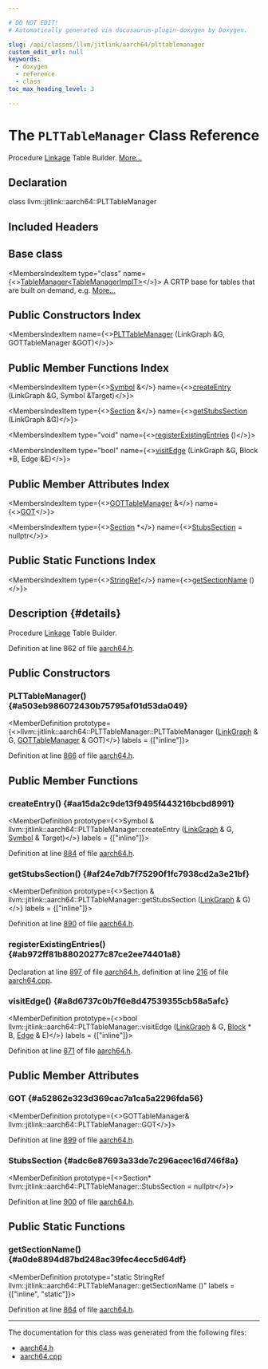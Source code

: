 ```yaml
---

# DO NOT EDIT!
# Automatically generated via docusaurus-plugin-doxygen by Doxygen.

slug: /api/classes/llvm/jitlink/aarch64/plttablemanager
custom_edit_url: null
keywords:
  - doxygen
  - reference
  - class
toc_max_heading_level: 3

---
```





# The `PLTTableManager` Class Reference

<DoxygenPage pluginConfig={pluginConfig}>

Procedure <a href="/docs/api/namespaces/llvm/jitlink/#abee99c9c75d23a0304e5e58e3128a55f">Linkage</a> Table Builder. <a href="#details">More...</a>

## Declaration

<CodeBlock>class llvm::jitlink::aarch64::PLTTableManager</CodeBlock>

## Included Headers

<IncludesList>
<IncludesListItem
  filePath="llvm/ExecutionEngine/JITLink/aarch64.h"
  permalink="/docs/api/files/include/include/llvm/include/llvm/executionengine/include/llvm/executionengine/jitlink/aarch64-h"
  isLocal="true" />
</IncludesList>

## Base class

<MembersIndex>

<MembersIndexItem
  type="class"
  name={<><a href="/docs/api/classes/llvm/jitlink/tablemanager">TableManager&lt;TableManagerImplT&gt;</a></>}>
A CRTP base for tables that are built on demand, e.g. <a href="/docs/api/classes/llvm/jitlink/tablemanager/#details">More...</a>
</MembersIndexItem>

</MembersIndex>

## Public Constructors Index

<MembersIndex>

<MembersIndexItem
  name={<><a href="#a503eb986072430b75795af01d53da049">PLTTableManager</a> (LinkGraph &amp;G, GOTTableManager &amp;GOT)</>}>
</MembersIndexItem>

</MembersIndex>

## Public Member Functions Index

<MembersIndex>

<MembersIndexItem
  type={<><a href="/docs/api/classes/llvm/jitlink/symbol">Symbol</a> &amp;</>}
  name={<><a href="#aa15da2c9de13f9495f443216bcbd8991">createEntry</a> (LinkGraph &amp;G, Symbol &amp;Target)</>}>
</MembersIndexItem>

<MembersIndexItem
  type={<><a href="/docs/api/classes/llvm/jitlink/section">Section</a> &amp;</>}
  name={<><a href="#af24e7db7f75290f1fc7938cd2a3e21bf">getStubsSection</a> (LinkGraph &amp;G)</>}>
</MembersIndexItem>

<MembersIndexItem
  type="void"
  name={<><a href="#ab972ff81b88020277c87ce2ee74401a8">registerExistingEntries</a> ()</>}>
</MembersIndexItem>

<MembersIndexItem
  type="bool"
  name={<><a href="#a8d6737c0b7f6e8d47539355cb58a5afc">visitEdge</a> (LinkGraph &amp;G, Block &#42;B, Edge &amp;E)</>}>
</MembersIndexItem>

</MembersIndex>

## Public Member Attributes Index

<MembersIndex>

<MembersIndexItem
  type={<><a href="/docs/api/classes/llvm/jitlink/aarch64/gottablemanager">GOTTableManager</a> &amp;</>}
  name={<><a href="#a52862e323d369cac7a1ca5a2296fda56">GOT</a></>}>
</MembersIndexItem>

<MembersIndexItem
  type={<><a href="/docs/api/classes/llvm/jitlink/section">Section</a> &#42;</>}
  name={<><a href="#adc6e87693a33de7c296acec16d746f8a">StubsSection</a> = nullptr</>}>
</MembersIndexItem>

</MembersIndex>

## Public Static Functions Index

<MembersIndex>

<MembersIndexItem
  type={<><a href="/docs/api/classes/llvm/stringref">StringRef</a></>}
  name={<><a href="#a0de8894d87bd248ac39fec4ecc5d64df">getSectionName</a> ()</>}>
</MembersIndexItem>

</MembersIndex>

## Description {#details}

Procedure <a href="/docs/api/namespaces/llvm/jitlink/#abee99c9c75d23a0304e5e58e3128a55f">Linkage</a> Table Builder.

Definition at line 862 of file <a href="/docs/api/files/include/include/llvm/include/llvm/executionengine/include/llvm/executionengine/jitlink/aarch64-h">aarch64.h</a>.

<SectionDefinition>

## Public Constructors

### PLTTableManager() {#a503eb986072430b75795af01d53da049}

<MemberDefinition
  prototype={<>llvm::jitlink::aarch64::PLTTableManager::PLTTableManager (<a href="/docs/api/classes/llvm/jitlink/linkgraph">LinkGraph</a> &amp; G, <a href="/docs/api/classes/llvm/jitlink/aarch64/gottablemanager">GOTTableManager</a> &amp; GOT)</>}
  labels = {["inline"]}>

Definition at line <a href="/docs/api/files/include/include/llvm/include/llvm/executionengine/include/llvm/executionengine/jitlink/aarch64-h/#l00866">866</a> of file <a href="/docs/api/files/include/include/llvm/include/llvm/executionengine/include/llvm/executionengine/jitlink/aarch64-h">aarch64.h</a>.
</MemberDefinition>

</SectionDefinition>

<SectionDefinition>

## Public Member Functions

### createEntry() {#aa15da2c9de13f9495f443216bcbd8991}

<MemberDefinition
  prototype={<>Symbol &amp; llvm::jitlink::aarch64::PLTTableManager::createEntry (<a href="/docs/api/classes/llvm/jitlink/linkgraph">LinkGraph</a> &amp; G, <a href="/docs/api/classes/llvm/jitlink/symbol">Symbol</a> &amp; Target)</>}
  labels = {["inline"]}>

Definition at line <a href="/docs/api/files/include/include/llvm/include/llvm/executionengine/include/llvm/executionengine/jitlink/aarch64-h/#l00884">884</a> of file <a href="/docs/api/files/include/include/llvm/include/llvm/executionengine/include/llvm/executionengine/jitlink/aarch64-h">aarch64.h</a>.
</MemberDefinition>

### getStubsSection() {#af24e7db7f75290f1fc7938cd2a3e21bf}

<MemberDefinition
  prototype={<>Section &amp; llvm::jitlink::aarch64::PLTTableManager::getStubsSection (<a href="/docs/api/classes/llvm/jitlink/linkgraph">LinkGraph</a> &amp; G)</>}
  labels = {["inline"]}>

Definition at line <a href="/docs/api/files/include/include/llvm/include/llvm/executionengine/include/llvm/executionengine/jitlink/aarch64-h/#l00890">890</a> of file <a href="/docs/api/files/include/include/llvm/include/llvm/executionengine/include/llvm/executionengine/jitlink/aarch64-h">aarch64.h</a>.
</MemberDefinition>

### registerExistingEntries() {#ab972ff81b88020277c87ce2ee74401a8}

<MemberDefinition
  prototype="void llvm::jitlink::aarch64::PLTTableManager::registerExistingEntries ()">

Declaration at line <a href="/docs/api/files/include/include/llvm/include/llvm/executionengine/include/llvm/executionengine/jitlink/aarch64-h/#l00897">897</a> of file <a href="/docs/api/files/include/include/llvm/include/llvm/executionengine/include/llvm/executionengine/jitlink/aarch64-h">aarch64.h</a>, definition at line <a href="/docs/api/files/lib/lib/executionengine/lib/executionengine/jitlink/aarch64-cpp/#l00216">216</a> of file <a href="/docs/api/files/lib/lib/executionengine/lib/executionengine/jitlink/aarch64-cpp">aarch64.cpp</a>.
</MemberDefinition>

### visitEdge() {#a8d6737c0b7f6e8d47539355cb58a5afc}

<MemberDefinition
  prototype={<>bool llvm::jitlink::aarch64::PLTTableManager::visitEdge (<a href="/docs/api/classes/llvm/jitlink/linkgraph">LinkGraph</a> &amp; G, <a href="/docs/api/classes/llvm/jitlink/block">Block</a> &#42; B, <a href="/docs/api/classes/llvm/jitlink/edge">Edge</a> &amp; E)</>}
  labels = {["inline"]}>

Definition at line <a href="/docs/api/files/include/include/llvm/include/llvm/executionengine/include/llvm/executionengine/jitlink/aarch64-h/#l00871">871</a> of file <a href="/docs/api/files/include/include/llvm/include/llvm/executionengine/include/llvm/executionengine/jitlink/aarch64-h">aarch64.h</a>.
</MemberDefinition>

</SectionDefinition>

<SectionDefinition>

## Public Member Attributes

### GOT {#a52862e323d369cac7a1ca5a2296fda56}

<MemberDefinition
  prototype={<>GOTTableManager&amp; llvm::jitlink::aarch64::PLTTableManager::GOT</>}>

Definition at line <a href="/docs/api/files/include/include/llvm/include/llvm/executionengine/include/llvm/executionengine/jitlink/aarch64-h/#l00899">899</a> of file <a href="/docs/api/files/include/include/llvm/include/llvm/executionengine/include/llvm/executionengine/jitlink/aarch64-h">aarch64.h</a>.
</MemberDefinition>

### StubsSection {#adc6e87693a33de7c296acec16d746f8a}

<MemberDefinition
  prototype={<>Section&#42; llvm::jitlink::aarch64::PLTTableManager::StubsSection = nullptr</>}>

Definition at line <a href="/docs/api/files/include/include/llvm/include/llvm/executionengine/include/llvm/executionengine/jitlink/aarch64-h/#l00900">900</a> of file <a href="/docs/api/files/include/include/llvm/include/llvm/executionengine/include/llvm/executionengine/jitlink/aarch64-h">aarch64.h</a>.
</MemberDefinition>

</SectionDefinition>

<SectionDefinition>

## Public Static Functions

### getSectionName() {#a0de8894d87bd248ac39fec4ecc5d64df}

<MemberDefinition
  prototype="static StringRef llvm::jitlink::aarch64::PLTTableManager::getSectionName ()"
  labels = {["inline", "static"]}>

Definition at line <a href="/docs/api/files/include/include/llvm/include/llvm/executionengine/include/llvm/executionengine/jitlink/aarch64-h/#l00864">864</a> of file <a href="/docs/api/files/include/include/llvm/include/llvm/executionengine/include/llvm/executionengine/jitlink/aarch64-h">aarch64.h</a>.
</MemberDefinition>

</SectionDefinition>

<hr/>

The documentation for this class was generated from the following files:

<ul>
<li><a href="/docs/api/files/include/include/llvm/include/llvm/executionengine/include/llvm/executionengine/jitlink/aarch64-h">aarch64.h</a></li>
<li><a href="/docs/api/files/lib/lib/executionengine/lib/executionengine/jitlink/aarch64-cpp">aarch64.cpp</a></li>
</ul>

</DoxygenPage>
